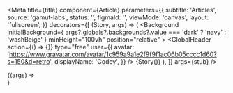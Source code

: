 


<Meta
  title={title}
  component={Article}
  parameters={{
    subtitle: 'Articles',
    source: 'gamut-labs',
    status: '',
    figmaId: '',
    viewMode: 'canvas',
    layout: 'fullscreen',
  }}
  decorators={[
    (Story, args) => (
      <Background
        initialBackground={
          args?.globals?.backgrounds?.value === 'dark' ? 'navy' : 'washBeige'
        }
        minHeight="100vh"
        position="relative"
      >
        <GlobalHeader
          action={() => {}}
          type="free"
          user={{
            avatar:
              'https://www.gravatar.com/avatar/1c959a9a1e2f9f9f1ac06b05cccc1d60?s=150&d=retro',
            displayName: 'Codey',
          }}
        />
        <Box paddingY={32}>
          <ContentContainer>{Story()}</ContentContainer>
        </Box>
      </Background>
    ),
  ]}
  args={stub}
/>

<Canvas>
  <Story name="Article">{(args) => <Article {...args} />}</Story>
</Canvas>

<PropsTable story="Article" />
